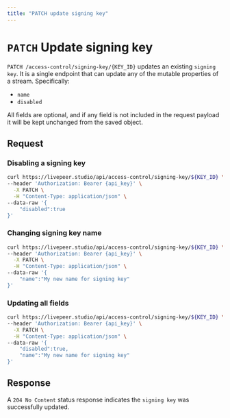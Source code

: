 ```yaml
---
title: "PATCH update signing key"
---
```


# `PATCH` Update signing key

`PATCH /access-control/signing-key/{KEY_ID}` updates an existing `signing key`. 
It is a single endpoint that can update any of the mutable properties of a stream. Specifically:
- `name`
- `disabled`

All fields are optional, and if any field is not included in the request payload
it will be kept unchanged from the saved object.

## Request

### Disabling a signing key

```bash
curl https://livepeer.studio/api/access-control/signing-key/${KEY_ID} \
--header 'Authorization: Bearer {api_key}' \
  -X PATCH \
  -H "Content-Type: application/json" \
--data-raw '{
    "disabled":true
}'
```

### Changing signing key name

```bash
curl https://livepeer.studio/api/access-control/signing-key/${KEY_ID} \
--header 'Authorization: Bearer {api_key}' \
  -X PATCH \
  -H "Content-Type: application/json" \
--data-raw '{
    "name":"My new name for signing key"
}'
```

### Updating all fields

```bash
curl https://livepeer.studio/api/access-control/signing-key/${KEY_ID} \
--header 'Authorization: Bearer {api_key}' \
  -X PATCH \
  -H "Content-Type: application/json" \
--data-raw '{
    "disabled":true,
    "name":"My new name for signing key"
}'
```

## Response

A `204 No Content` status response indicates the `signing key` was successfully updated.
